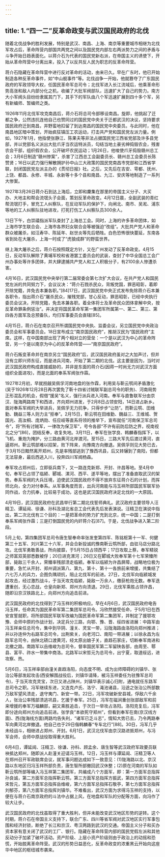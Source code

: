 ```yaml
---
---
---
```

title: 1.“四一二”反革命政变与武汉国民政府的北伐
---




随着北伐战争的胜利发展，特别是武汉、南昌、上海、南京等重要城市相继为北伐军攻占后，革命阵营内部国共两党之间以及国民党内部左右两派势力之间的矛盾与斗争开始日趋表面化。以蒋介石为代表的国民党新右派，在帝国主义的诱使下，开始从革命阵营中分离出来，投入了以反共反人民为职志的反革命阵营。

蒋介石隐藏在革命阵营中进行反对革命的活动，由来已久。早在广东时，他已开始制造各种反革命事件，如“中山舰事件”等。北伐战争一开始，他就篡夺了广东国民政府的军政领导大权，任国民革命军总司令；北伐军进入长江流域后，他乘革命形势高涨和敌人内部分化之机，收编了大批军阀部队，迅速扩大了自己的势力。南方大小军阀头目纷纷隶属其门下，其手下的军队由八个军迅速扩展到四十多个军，另有新编师、暂编师之类。

1926年11月北伐军攻克南昌后，蒋介石将总司令部移设南昌。旋即，他挑起了迁都之争，公然违抗连他自己也赞同过的国民党中央关于迁都武汉的决议，坚持要求国民政府迁到南昌，并野蛮地扣留了到达南昌的国民党中央委员。与此同时，他在南昌地区暗中策划，开始疯狂镇压工农运动，打击共产党和国民党左派力量。例如，1927年1月，他指使张静江、陈果夫等非法占据国民党江西省党部及许多县党部，并以党部名义派出大批爪牙当农运特派员，勾结当地土豪劣绅捣毁农会，残害农会干部，组织假农会，公开破坏农民运动；1月26日，他唆使爪牙捣毁赣州总工会；3月6日制造“赣州惨案”，杀害了江西总工会副委员长、赣州总工会委员长陈赞贤；16日以武力强行解散拥护孙中山三大政策的国民党南昌市党部和江西省学联，封闭国民党左派主办的《贯彻日报》社。之后，又先后在吉安、雩都、抚州、上饶、都昌、永修、丰城、永新等十多个县和南昌、九江、安庆等地制造了一系列大惨案。

1927年3月26日蒋介石到达上海后，立即和麇集在那里的帝国主义分子、大买办、大地主和帮会流氓头子会面，策划反革命政变。4月12日晨，全副武装的青红帮流氓打手，冒充工人纠察队，在反动军队的保护下，向闸北、南市、吴淞、浦东等地的工人纠察队驻地进攻，打死打伤工人纠察队员300余人。

13日下午，白崇禧指派军队查封了上海总工会。同时，上海的许多革命团体，如上海市学生联合会、上海市各界妇女联合会等被强迫“改组”。大批共产党人和革命群众被屠杀，如汪寿华、陈延年、赵世炎等先后牺牲。白色恐怖很快蔓延，东南各省到处在大屠杀，上海一时成了“虎狼成群”的野蛮世界。

继上海大屠杀之后，蒋介石按照既定方针，又在广州发动了反革命政变。4月15日，反动军队解除了黄埔军校和省港罢工委员会的武装，查封了中华全国总工会广州办事处等许多团体，并大肆逮捕共产党人和工人积极分子，有2100余人惨遭杀害。

4月16日，武汉国民党中央举行第二届常委会第七次扩大会议，在共产党人和国民党左派的共同努力下，会议议决：“蒋介石戮杀民众，背叛党国，罪恶昭彰，着即开除党籍，并免去本兼各职。”[84]17日，武汉国民党中央正式发布免除蒋介石本兼各职令，指出蒋介石“屠杀民众，摧残党部，甘心反动，罪恶昭彰，已经中央执行委员会议决，开除党籍，免去本兼各职。着全体将士及革命民众团体拿解中央，按反革命罪条例惩治”。并决定将国民革命军第一集团军所属第一、第二、第三、第四各方面军及总预备队，均归军事委员会直辖[85]。

4月15日，蒋介石在南京召开所谓国民党中央执、监委会议，另立国民党中央政治委员会和军事委员会。18日宣布成立“南京国民政府”，推胡汉民为“国民政府”主席。这样，在中国南部出现了两个相对立的营垒：一个是以武汉为中心的革命阵营，另一个是以南京为中心的反革命阵营——“南京国民政府”。

蒋介石叛变革命并在南京另立“国民政府”后，武汉国民政府虽对之大加声讨，但并没有立即兴师东征，而是进兵河南，开始了第二期的北伐。这主要是因为，当时对武汉国民政府构成直接威胁的，并非是东面的蒋介石(因蒋一时尚无力对武汉方面组织全面进攻)，而是北面的奉系军阀张作霖。

1927年2月初，早就觊觎吴佩孚河南地盘的张作霖，利用吴与靳云鹗间矛盾激化(吴于1926年12月28日再次罢免了靳十四省讨贼联军副总司令的职务)、河南局势正形混乱的机会，假借“援吴”名义，强行派兵进入河南。奉军与直鲁联军分由京汉、陇海两路南下和西进，齐向郑州进发，于2月8日占领安阳，14日进占新乡。面对奉系军阀的大举进兵，吴佩孚无力抗争，只得步步“让防”。而靳云鹗、田维勤、魏益三等人则力主“拒奉”。2月15日，靳云鹗在田维勤、魏益三、王维城、贺国光、高汝桐、庞炳勋、任应岐等直系将领的推举下，宣布就任“河南保卫军总司令”，将“所有讨贼军，一律改为保卫军”，号令各部“不许有前防后防之界，视南视北之分”[86]，团结反奉，收复失地。3月11日，奉军在张学良、韩麟春指挥下，以飞机、重炮为掩护，分三路由黄河北岸渡河。至15日，三路大军先后渡过黄河，直逼郑州。靳云鹗部难以招架，败下阵来，向豫南方向撤退。吴佩孚则见大势已去，于3月15日黯然离开郑州，先是率残部逃到了豫西巩县，后又转辗到了南阳，但都无法容身，最后西逃入川，投奔四川军阀杨森。

奉军攻占郑州后，立即驱兵南下，又一路连克新郑、开封、许昌等地。至4月中旬，奉军已占领了临颍、郾城、漯河、西平、遂平等地，摆出了准备直取武汉的架势。奉系军阀的大兵压境，迫使武汉国民政府不得不放弃东征蒋介石的计划，而挥师北向，全力对付奉系。从军事角度而言，出兵河南能与冯玉祥所部国民军联军协同作战，合力抗奉，比较易于成功，这也是武汉国民政府决定北伐的一大原因。

4月19日，武汉国民政府在武昌举行第二期北伐誓师典礼。武汉政府主要领导人汪精卫、谭延闿、徐谦、孙科及湖北省总工会代表先后发表演说。汪精卫在演说中指出，第二次北伐有三个目的：一是把革命的势力扩充到北京，统一中国；二是打倒奉系军阀张作霖；三是打倒国民党的内奸蒋介石[87]。于是，北伐战争进入第二阶段。

5月上旬，第四集团军总司令唐生智奉命率张发奎第四军、陈铭枢第十一军、何健第三十五军、刘兴第三十六军，并会合新投诚的豫南靳云鹗所部，由驻马店分路北攻。北伐军勇敢善战，所向披靡，于5月15日占领西平；17日攻取上蔡，奉军精锐之师富双英部悉数被俘；20日进克漯河；26日又在郾城大败奉军第十七军荣臻所部，毙敌三千余人，荣臻率残部溃走临颍。奉军以临颍为许昌屏障，战略地位极为重要，急忙从开封、郑州调派第八、第九、第十、第十一各旅前来增援，共集结了六七万人的兵力，企图负隅顽抗，阻止北伐军的前进。27日，北伐军向临颍城发起攻击，经过激烈战斗，于当天攻克临颍，毙敌一万余人，缴获枪炮无数。奉军迭遭重创，无心恋战，仓皇向新郑、郑州方向溃退。29日，北伐军乘胜占领许昌，随即沿京汉铁路北上，向郑州方向追击前进。

武汉国民政府的北伐得到了冯玉祥的积极响应。早在4月6日，武汉国民政府电告冯玉祥，任命其为国民革命军第二集团军总司令。冯欣然接受任命，于5月1日在西安宣誓就职，将所部国民军联军改编为国民革命军第二集团军，并制定了援鄂攻豫、会师中原的作战计划，决定兵分三路，向鄂、豫、晋、绥四省进展：中路军由冯玉祥亲任总司令，集中到华阴、潼关、灵宝一带，沿陇海路由洛阳向郑州推进；并以孙连仲为右路军总司令，出荆紫关，向老河口、南阳一带进展；以徐永昌为左路军总司令，由陕北碛口渡黄河，经太原出娘子关，直趋石家庄，切断奉军南进和北撤之路。南路军以岳维峻为总司令，督率国民军第二军留陕各部，由周至、鄠县、富平、祚水一带集中商洛。北路军以宋哲元为总司令，出宁夏，取道绥远，进攻察、热。

5月6日，冯玉祥率部由潼关直趋洛阳，向态度不明、成为出师障碍的刘镇华、张治公等部发起攻击(西安解围战役后，刘镇华请降，被冯玉祥委任为驻豫军总司令)，于当天攻克灵宝，次日又进占陕州，刘镇华表示诚心归附，通电就任东路军总司令之职。冯军继续东进，又连克卢氏、洛宁、渑池诸县，沿途之张治公所部数万敌军望风溃走，退守夷门、新安一带。22日，冯军攻破新安县城，俘敌六千余人，张治公率残部溃逃巩县，乞援于奉军。25日，冯军在磁涧重创张部敌军和前来增援的奉军万福麟部，嗣又乘胜追击，于次日一举攻占洛阳。洛阳克复后，冯军即分途向郑州方向追击前进。张学良“本欲死守郑州”，但看到奉军在南(京汉线方面)、西(陇海线方面)两路均告失利，“诸军已乏斗志”，情知大势已去，乃令两路奉军向黄河北岸撤退。他自己也于29日偕韩麟春“专车北行”[88]。30日，冯军几乎未经战斗，相继进占郑州、开封。6月1日，武汉北伐军由京汉路进抵郑州，与冯军会师，会师中原战役取得重大胜利。

6月4日，谭延闿、汪精卫、徐谦、孙科、顾孟余、唐生智等武汉政府军政要员联袂抵达郑州，随即派人赴潼关迎请冯玉祥。12日，冯玉祥与谭延闿、汪精卫等人在郑州召开军政联席会议，就军事问题达成如下一致意见：(1)陇海路以北、京汉路以东地区归冯玉祥所部负责，唐生智所部撤回武汉休整；(2)原在河南的军队如靳云鹗所部等编入冯玉祥第二集团军，共编成八个方面军，即：第一方面军总指挥孙良诚，第二方面军总指挥靳云鹗，第三方面军总指挥方振武，第四方面军总指挥宋哲元，第五方面军总指挥岳维峻，第六方面军总指挥石敬亭，第七方面军总指挥刘郁芬，第八方面军总指挥刘镇华。不难看出，武汉方面为求得冯玉祥的支持，以便在与蒋介石南京政府的斗法中占据上风，在地盘和军队的分配等方面，向冯作了较大让步。

武汉国民政府的北伐虽取得了重大胜利，但并未能改变武汉地区形势的逆转。这个时期，蒋介石在帝国主义支持下，联合广东、四川等省军阀对武汉地区实行军事包围和经济封锁，断绝了长江和京汉、粤汉两路到武汉的交通。帝国主义分子和买办资本家有意关闭了武汉的工厂、银行。隐藏在革命阵营内部的国民党假左派和其他反动分子加紧了破坏活动。资产阶级、上层小资产阶级则由于政治上的动摇和恐慌，开始脱离革命阵营。武汉的形势日益恶化，反革命政变的浓重黑云开始向这座华中地区的枢纽城市袭来。